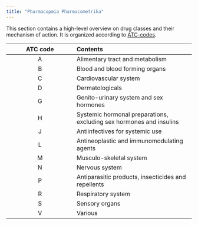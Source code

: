 ```yaml
---
title: "Pharmacopœia Pharmacometrika"
---
```


This section contains a high-level overview on drug classes and their mechanism of action.
It is organized according to [ATC-codes](https://atcddd.fhi.no/atc_ddd_index/).

| ATC code   | Contents |
|:----------:|:--------------------|
| A | Alimentary tract and metabolism |
| B | Blood and blood forming organs |
| C | Cardiovascular system |
| D | Dermatologicals |
| G | Genito-urinary system and sex hormones |
| H | Systemic hormonal preparations, excluding sex hormones and insulins |
| J | Antiinfectives for systemic use |
| L | Antineoplastic and immunomodulating agents |
| M | Musculo-skeletal system |
| N | Nervous system |
| P | Antiparasitic products, insecticides and repellents |
| R | Respiratory system |
| S | Sensory organs |
| V | Various |
